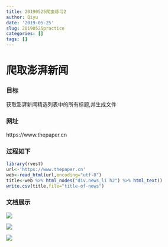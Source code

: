 ```yaml
---
title: 20190525爬虫练习2
author: Qiyu
date: '2019-05-25'
slug: 20190525practice
categories: []
tags: []
---
```

# 爬取澎湃新闻

### 目标
获取澎湃新闻精选列表中的所有标题,并生成文件

### 网址
https://www.thepaper.cn

### 过程如下
```r
library(rvest)
url<-'https://www.thepaper.cn'
web<-read_html(url,encoding="utf-8")
title<-web %>% html_nodes("div.news_li h2") %>% html_text()
write.csv(title,file="title-of-news") 
```
### 文档展示
![](https://img.alicdn.com/imgextra/i3/3383487940/O1CN01iBpPjC28WZIHTeu01_!!3383487940.png)

![](https://img.alicdn.com/imgextra/i4/3383487940/O1CN01e4fWVc28WZIGMyU0f_!!3383487940.png)

![](https://img.alicdn.com/imgextra/i4/3383487940/O1CN01oL5dIV28WZIHULznn_!!3383487940.png)
